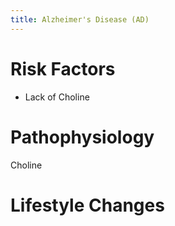 ```yaml
---
title: Alzheimer's Disease (AD)
---
```




# Risk Factors

- Lack of Choline


# Pathophysiology

Choline




# Lifestyle Changes

